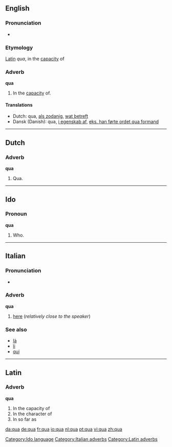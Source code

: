 ==English==

===Pronunciation===
*{{IPA|/kwɑː/}}

===Etymology===
[[Latin]] ''qua'', in the [[capacity]] of

===Adverb===
'''qua'''

# In the [[capacity]] of.

====Translations====
{{top}}
*Dutch: qua, [[als zodanig]], [[wat betreft]]
*Dansk (Danish): qua, [[i egenskab af]], [[eks. han førte ordet qua formand]]
{{mid}}
{{bottom}}

----

==Dutch==

===Adverb===
'''qua'''

# Qua.

----

==Ido==

===Pronoun===
'''qua'''

# Who.

[[Category:Ido language]]

----

==Italian==

===Pronunciation===
*{{IPA|/kwa/}}

===Adverb===
'''qua'''

# [[here]] (''relatively close to the speaker'') <!--can't remember whether this is true, or whether this applies to "qui" instead-->

===See also===
*[[là#Italian|là]]
*[[li#Italian|li]]
*[[qui#Italian|qui]]

----

==Latin==

===Adverb===
'''qua'''

# In the capacity of
# In the character of
# In so far as

[[Category:Italian adverbs]]
[[Category:Latin adverbs]]

[[da:qua]]
[[de:qua]]
[[fr:qua]]
[[io:qua]]
[[nl:qua]]
[[pt:qua]]
[[vi:qua]]
[[zh:qua]]